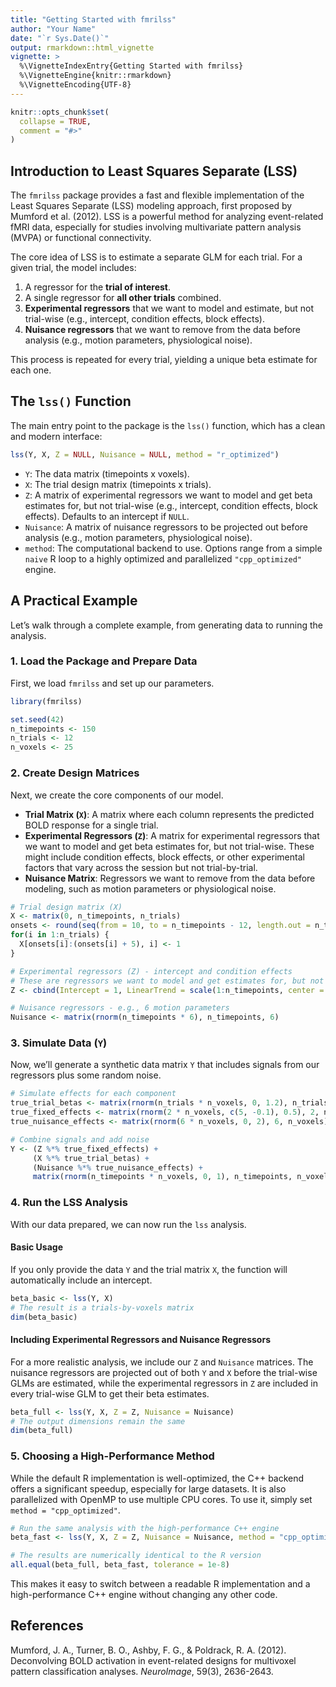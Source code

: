 ```yaml
---
title: "Getting Started with fmrilss"
author: "Your Name"
date: "`r Sys.Date()`"
output: rmarkdown::html_vignette
vignette: >
  %\VignetteIndexEntry{Getting Started with fmrilss}
  %\VignetteEngine{knitr::rmarkdown}
  %\VignetteEncoding{UTF-8}
---
```


```r
knitr::opts_chunk$set(
  collapse = TRUE,
  comment = "#>"
)
```

## Introduction to Least Squares Separate (LSS)

The `fmrilss` package provides a fast and flexible implementation of the Least Squares Separate (LSS) modeling approach, first proposed by Mumford et al. (2012). LSS is a powerful method for analyzing event-related fMRI data, especially for studies involving multivariate pattern analysis (MVPA) or functional connectivity.

The core idea of LSS is to estimate a separate GLM for each trial. For a given trial, the model includes:

1.  A regressor for the **trial of interest**.
2.  A single regressor for **all other trials** combined.
3.  **Experimental regressors** that we want to model and estimate, but not trial-wise (e.g., intercept, condition effects, block effects).
4.  **Nuisance regressors** that we want to remove from the data before analysis (e.g., motion parameters, physiological noise).

This process is repeated for every trial, yielding a unique beta estimate for each one.

## The `lss()` Function

The main entry point to the package is the `lss()` function, which has a clean and modern interface:

```r
lss(Y, X, Z = NULL, Nuisance = NULL, method = "r_optimized")
```

-   `Y`: The data matrix (timepoints x voxels).
-   `X`: The trial design matrix (timepoints x trials).
-   `Z`: A matrix of experimental regressors we want to model and get beta estimates for, but not trial-wise (e.g., intercept, condition effects, block effects). Defaults to an intercept if `NULL`.
-   `Nuisance`: A matrix of nuisance regressors to be projected out before analysis (e.g., motion parameters, physiological noise).
-   `method`: The computational backend to use. Options range from a simple `naive` R loop to a highly optimized and parallelized `"cpp_optimized"` engine.

## A Practical Example

Let's walk through a complete example, from generating data to running the analysis.

### 1. Load the Package and Prepare Data

First, we load `fmrilss` and set up our parameters.

```r
library(fmrilss)

set.seed(42)
n_timepoints <- 150
n_trials <- 12
n_voxels <- 25
```

### 2. Create Design Matrices

Next, we create the core components of our model.

-   **Trial Matrix (`X`)**: A matrix where each column represents the predicted BOLD response for a single trial.
-   **Experimental Regressors (`Z`)**: A matrix for experimental regressors that we want to model and get beta estimates for, but not trial-wise. These might include condition effects, block effects, or other experimental factors that vary across the session but not trial-by-trial.
-   **Nuisance Matrix**: Regressors we want to remove from the data before modeling, such as motion parameters or physiological noise.

```r
# Trial design matrix (X)
X <- matrix(0, n_timepoints, n_trials)
onsets <- round(seq(from = 10, to = n_timepoints - 12, length.out = n_trials))
for(i in 1:n_trials) {
  X[onsets[i]:(onsets[i] + 5), i] <- 1
}

# Experimental regressors (Z) - intercept and condition effects
# These are regressors we want to model and get estimates for, but not trial-wise
Z <- cbind(Intercept = 1, LinearTrend = scale(1:n_timepoints, center = TRUE, scale = FALSE))

# Nuisance regressors - e.g., 6 motion parameters
Nuisance <- matrix(rnorm(n_timepoints * 6), n_timepoints, 6)
```

### 3. Simulate Data (`Y`)

Now, we'll generate a synthetic data matrix `Y` that includes signals from our regressors plus some random noise.

```r
# Simulate effects for each component
true_trial_betas <- matrix(rnorm(n_trials * n_voxels, 0, 1.2), n_trials, n_voxels)
true_fixed_effects <- matrix(rnorm(2 * n_voxels, c(5, -0.1), 0.5), 2, n_voxels)
true_nuisance_effects <- matrix(rnorm(6 * n_voxels, 0, 2), 6, n_voxels)

# Combine signals and add noise
Y <- (Z %*% true_fixed_effects) + 
     (X %*% true_trial_betas) +
     (Nuisance %*% true_nuisance_effects) +
     matrix(rnorm(n_timepoints * n_voxels, 0, 1), n_timepoints, n_voxels)
```

### 4. Run the LSS Analysis

With our data prepared, we can now run the `lss` analysis.

#### Basic Usage
If you only provide the data `Y` and the trial matrix `X`, the function will automatically include an intercept.

```r
beta_basic <- lss(Y, X)
# The result is a trials-by-voxels matrix
dim(beta_basic)
```

#### Including Experimental Regressors and Nuisance Regressors
For a more realistic analysis, we include our `Z` and `Nuisance` matrices. The nuisance regressors are projected out of both `Y` and `X` before the trial-wise GLMs are estimated, while the experimental regressors in `Z` are included in every trial-wise GLM to get their beta estimates.

```r
beta_full <- lss(Y, X, Z = Z, Nuisance = Nuisance)
# The output dimensions remain the same
dim(beta_full)
```

### 5. Choosing a High-Performance Method

While the default R implementation is well-optimized, the C++ backend offers a significant speedup, especially for large datasets. It is also parallelized with OpenMP to use multiple CPU cores. To use it, simply set `method = "cpp_optimized"`.

```r
# Run the same analysis with the high-performance C++ engine
beta_fast <- lss(Y, X, Z = Z, Nuisance = Nuisance, method = "cpp_optimized")

# The results are numerically identical to the R version
all.equal(beta_full, beta_fast, tolerance = 1e-8)
```

This makes it easy to switch between a readable R implementation and a high-performance C++ engine without changing any other code.

## References

Mumford, J. A., Turner, B. O., Ashby, F. G., & Poldrack, R. A. (2012). Deconvolving BOLD activation in event-related designs for multivoxel pattern classification analyses. *NeuroImage*, 59(3), 2636-2643. 
